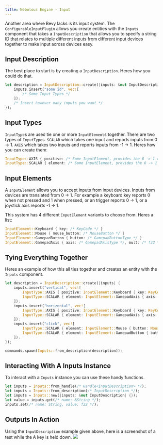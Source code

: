 ```yaml
---
title: Nebulous Engine - Input
---
```


Another area where Bevy lacks is its input system.  The `ConfigurableInputPlugin` allows you create entities with the `Inputs` component that takes a `InputDescription` that allows you to specify a string ID that relates to multiple different inputs from different input devices together to make input across devices easy.

## Input Description
The best place to start is by creating a `InputDescription`.  Heres how you could do that.
```rust
let description = InputDescription::create(|inputs: &mut InputDescription| {
    inputs.insert("some id", vec![
        /* Some Input Types */
    ]);
    /* Insert however many inputs you want */
});
```

## Input Types
`InputType`s are used tie one or more `InputElement`s together.
There are two types of `InputType`s.  `SCALAR` which takes one input and reports inputs from 0 -> 1.  `AXIS` which takes two inputs and reports inputs from -1 -> 1.
Heres how you can create them:
```rust
InputType::AXIS { positive: /* Some InputElement, provides the 0 -> 1 component of the input */, negative: /* Some InputElement, provides the 0 -> -1 component of the input */ },
InputType::SCALAR { element: /* Some InputElement, provides the 0 -> 1 */ }
```

## Input Elements
A `InputElement` allows you to accept inputs from input devices.  Inputs from devices are translated from 0 -> 1.  For example a keyboard key reports 0 when not pressed and 1 when pressed, or an trigger reports 0 -> 1, or a joystick axis reports -1 -> 1.

This system has 4 different `InputElement` variants to choose from.  Heres a list:
```rust
InputElement::Keyboard { key: /* KeyCode */ }                               // Reports 0 -> 1, 0 when the key is not pressed, 1 when the key is pressed.
InputElement::Mouse { mouse_button: /* MouseButton */ }                     // Does the same as the Keyboard variant but for a MouseButton.
InputElement::GamepadButton { button: /* GamepadButtonType */ }             // Does the same as the above two variants but for a GamepadButtonType.
InputElement::GamepadAxis { axis: /* GamepadAxisType */, mult: /* f32 */ }  // Reports -1 -> 1 times the multiplier from the given GamepadAxisType.
```

## Tying Everything Together
Heres an example of how this all ties together and creates an entity with the `Inputs` component.

```rust
let description = InputDescription::create(|inputs| {
    inputs.insert("vertical", vec![
        InputType::AXIS { positive: InputElement::Keyboard { key: KeyCode::W }, negative: InputElement::Keyboard { key: KeyCode::S } },
        InputType::SCALAR { element: InputElement::GamepadAxis { axis: GamepadAxisType::LeftStickY, mult: 1.0 } }
    ]);
    inputs.insert("horizontal", vec![
        InputType::AXIS { positive: InputElement::Keyboard { key: KeyCode::D }, negative: InputElement::Keyboard { key: KeyCode::A } },
        InputType::SCALAR { element: InputElement::GamepadAxis { axis: GamepadAxisType::LeftStickX, mult: 1.0 } }
    ]);
    inputs.insert("click", vec![
        InputType::SCALAR { element: InputElement::Mouse { button: MouseButton::Left } },
        InputType::SCALAR { element: InputElement::GamepadButton { button: GamepadButtonType::North } }
    ]);
});

commands.spawn(Inputs::from_description(description));
```

## Interacting With A Inputs Instance
To interact with a `Inputs` instance you can use these handy functions.
```rust
let inputs = Inputs::from_handle(/* Handle<InputDescription> */);       // Creates a new Inputs instance from a handle to a InputDescription.
let inputs = Inputs::from_description(/* InputDescription */);          // Creates a new Inputs instance from a InputDescription.
let inputs = Inputs::new(|inputs: &mut InputDescription| {});           // Creates a new Inputs instance using a InputDescription creator just like above.
let value = inputs.get(/* name: &String */);                            // Returns a f32 of an input with the given name.
inputs.set(/* name: String, value: f32 */);                             // Sets the input value at the given name to the given value.
```

## Outputs In Action
Using the `InputDescription` example given above, here is a screenshot of a test while the A key is held down.
<img src="/ne-1.png" />